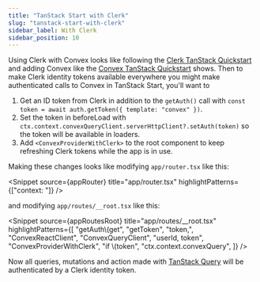 ```yaml
---
title: "TanStack Start with Clerk"
slug: "tanstack-start-with-clerk"
sidebar_label: With Clerk
sidebar_position: 10
---
```



Using Clerk with Convex looks like following the
[Clerk TanStack Quickstart](https://clerk.com/docs/quickstarts/tanstack-start)
and adding Convex like the
[Convex TanStack Quickstart](/quickstart/tanstack-start.mdx) shows. Then to make
Clerk identity tokens available everywhere you might make authenticated calls to
Convex in TanStack Start, you'll want to

1. Get an ID token from Clerk in addition to the `getAuth()` call with
   `const token = await auth.getToken({ template: "convex" })`.
2. Set the token in beforeLoad with
   `ctx.context.convexQueryClient.serverHttpClient?.setAuth(token)` so the token
   will be available in loaders.
3. Add `<ConvexProviderWithClerk>` to the root component to keep refreshing
   Clerk tokens while the app is in use.

Making these changes looks like modifying `app/router.tsx` like this:

<Snippet
  source={appRouter}
  title="app/router.tsx"
  highlightPatterns={["context: "]}
/>

and modifying `app/routes/__root.tsx` like this:

<Snippet
  source={appRoutesRoot}
  title="app/routes/__root.tsx"
  highlightPatterns={[
    "getAuth\\(get",
    "getToken",
    "token,",
    "ConvexReactClient",
    "ConvexQueryClient",
    "userId, token",
    "ConvexProviderWithClerk",
    "if \\(token",
    "ctx.context.convexQuery",
  ]}
/>

Now all queries, mutations and action made with
[TanStack Query](/client/tanstack-query.mdx) will be authenticated by a Clerk
identity token.
